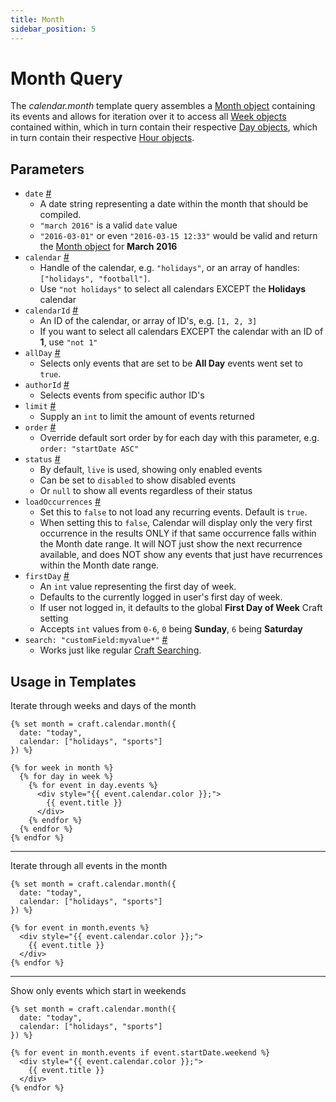 ```yaml
---
title: Month
sidebar_position: 5
---
```


# Month Query

The _calendar.month_ template query assembles a [Month object](../objects/month.mdx) containing its events and allows for iteration over it to access all [Week objects](../objects/week.mdx) contained within, which in turn contain their respective [Day objects](../objects/day.mdx), which in turn contain their respective [Hour objects](../objects/hour.mdx).

## Parameters

- `date` <a href="#param-date" id="param-date" class="docs-anchor">#</a>
  - A date string representing a date within the month that should be compiled.
  - `"march 2016"` is a valid `date` value
  - `"2016-03-01"` or even `"2016-03-15 12:33"` would be valid and return the [Month object](../objects/month.mdx) for **March 2016**
- `calendar` <a href="#param-calendar" id="param-calendar" class="docs-anchor">#</a>
  - Handle of the calendar, e.g. `"holidays"`, or an array of handles: `["holidays", "football"]`.
  - Use `"not holidays"` to select all calendars EXCEPT the **Holidays** calendar
- `calendarId` <a href="#param-calendar-id" id="param-calendar-id" class="docs-anchor">#</a>
  - An ID of the calendar, or array of ID's, e.g. `[1, 2, 3]`
  - If you want to select all calendars EXCEPT the calendar with an ID of **1**, use `"not 1"`
- `allDay` <a href="#param-all-day" id="param-all-day" class="docs-anchor">#</a>
  - Selects only events that are set to be **All Day** events went set to `true`.
- `authorId` <a href="#param-author-id" id="param-author-id" class="docs-anchor">#</a>
  - Selects events from specific author ID's
- `limit` <a href="#param-limit" id="param-limit" class="docs-anchor">#</a>
  - Supply an `int` to limit the amount of events returned
- `order` <a href="#param-order" id="param-order" class="docs-anchor">#</a>
  - Override default sort order by for each day with this parameter, e.g. `order: "startDate ASC"`
- `status` <a href="#param-status" id="param-status" class="docs-anchor">#</a>
  - By default, `live` is used, showing only enabled events
  - Can be set to `disabled` to show disabled events
  - Or `null` to show all events regardless of their status
- `loadOccurrences` <a href="#param-load-occurrences" id="param-load-occurrences" class="docs-anchor">#</a>
  - Set this to `false` to not load any recurring events. Default is `true`.
  - When setting this to `false`, Calendar will display only the very first occurrence in the results ONLY if that same occurrence falls within the Month date range. It will NOT just show the next recurrence available, and does NOT show any events that just have recurrences within the Month date range.
- `firstDay` <a href="#param-first-day" id="param-first-day" class="docs-anchor">#</a>
  - An `int` value representing the first day of week.
  - Defaults to the currently logged in user's first day of week.
  - If user not logged in, it defaults to the global **First Day of Week** Craft setting
  - Accepts `int` values from `0-6`, `0` being **Sunday**, `6` being **Saturday**
- `search: "customField:myvalue*"` <a href="#param-search" id="param-search" class="docs-anchor">#</a>
  - Works just like regular [Craft Searching](https://docs.craftcms.com/v2/searching.html).

## Usage in Templates

Iterate through weeks and days of the month

```twig
{% set month = craft.calendar.month({
  date: "today",
  calendar: ["holidays", "sports"]
}) %}

{% for week in month %}
  {% for day in week %}
    {% for event in day.events %}
      <div style="{{ event.calendar.color }};">
        {{ event.title }}
      </div>
    {% endfor %}
  {% endfor %}
{% endfor %}
```

---

Iterate through all events in the month

```twig
{% set month = craft.calendar.month({
  date: "today",
  calendar: ["holidays", "sports"]
}) %}

{% for event in month.events %}
  <div style="{{ event.calendar.color }};">
    {{ event.title }}
  </div>
{% endfor %}
```

---

Show only events which start in weekends

```twig
{% set month = craft.calendar.month({
  date: "today",
  calendar: ["holidays", "sports"]
}) %}

{% for event in month.events if event.startDate.weekend %}
  <div style="{{ event.calendar.color }};">
    {{ event.title }}
  </div>
{% endfor %}
```
